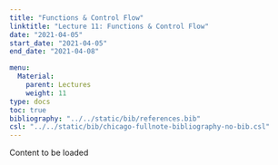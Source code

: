 ```yaml
---
title: "Functions & Control Flow"		
linktitle: "Lecture	11: Functions & Control Flow"
date: "2021-04-05"
start_date: "2021-04-05"
end_date: "2021-04-08"

menu:
  Material:
    parent: Lectures
    weight: 11
type: docs
toc: true
bibliography: "../../static/bib/references.bib"
csl: "../../static/bib/chicago-fullnote-bibliography-no-bib.csl"
---
```


Content to be loaded